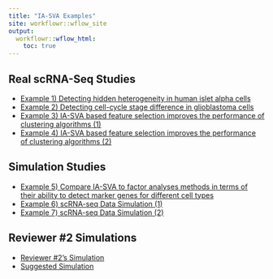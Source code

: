 ```yaml
---
title: "IA-SVA Examples"
site: workflowr::wflow_site
output:
  workflowr::wflow_html:
    toc: true
---
```


## Real scRNA-Seq Studies
* [Example 1) Detecting hidden heterogeneity in human islet alpha cells](detecting_hidden_heterogeneity.html)
* [Example 2) Detecting cell-cycle stage difference in glioblastoma cells](hidden_heterogeneity_glioblastoma.html)
* [Example 3) IA-SVA based feature selection improves the performance of clustering algorithms (1)](tSNE_post_IA-SVA_3celltypes.html)
* [Example 4) IA-SVA based feature selection improves the performance of clustering algorithms (2)](tSNE_post_IA-SVA_Xin_Iselts.html)


## Simulation Studies
* [Example 5) Compare IA-SVA to factor analyses methods in terms of their ability to detect marker genes for different cell types](Brain_scRNASeq_neuron_vs_oligodendrocyte_single_run.html)
* [Example 6) scRNA-seq Data Simulation (1)](scRNAseq_simulation.html)
* [Example 7) scRNA-seq Data Simulation (2)](sim_study_KF_HF_genes_overlap.html)

## Reviewer #2 Simulations
* [Reviewer #2's Simulation](reviewer2_sim.html)
* [Suggested Simulation](reviewer2_sim_suggested.html)
